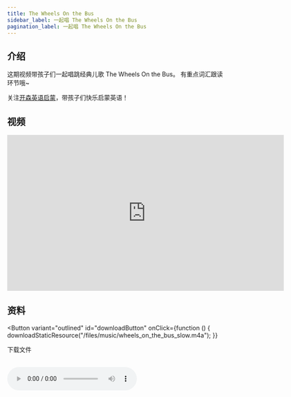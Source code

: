 ```yaml
---
title: The Wheels On the Bus
sidebar_label: 一起唱 The Wheels On the Bus
pagination_label: 一起唱 The Wheels On the Bus
---
```




## 介绍

这期视频带孩子们一起唱跳经典儿歌 The Wheels On the Bus。
有重点词汇跟读环节哦~

关注[开森英语启蒙](https://space.bilibili.com/20797715)，带孩子们快乐启蒙英语！

## 视频

<iframe
  src="https://player.bilibili.com/player.html?bvid=BV1Ko4y1g7er&cid=1&page=1"
  scrolling="no"
  border="0"
  frameborder="no"
  framespacing="0"
  allowfullscreen="true"
  width="640"
  height="360"
></iframe>

## 资料

<Button
  variant="outlined"
  id="downloadButton"
  onClick={function () {
    downloadStaticResource("/files/music/wheels_on_the_bus_slow.m4a");
  }}
>
  下载文件
</Button>
<br />
<br />

<audio src="/files/music/wheels_on_the_bus_slow.m4a" controls>
  浏览器暂不支持播放音频，请更换浏览器或打开浏览器播放器音频权限
</audio>